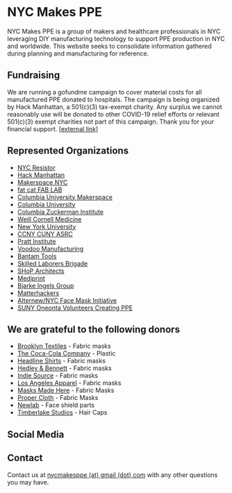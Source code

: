 
# NYC Makes PPE

NYC Makes PPE is a group of makers and healthcare professionals in NYC leveraging DIY manufacturing technology to support PPE production in NYC and worldwide. This website seeks to consolidate information gathered during planning and manufacturing for reference.

## Fundraising

We are running a gofundme campaign to cover material costs for all manufactured PPE donated to hospitals. The campaign is being organized by Hack Manhattan, a 501(c)(3) tax-exempt charity. Any surplus we cannot reasonably use will be donated to other COVID-19 relief efforts or relevant 501(c)(3) exempt charities not part of this campaign. Thank you for your financial support. [\[external link\]](https://charity.gofundme.com/o/en/campaign/nyc-makes-ppe-covid-19)

## Represented Organizations

- [NYC Resistor](https://www.nycresistor.com)
- [Hack Manhattan](https://hackmanhattan.com)
- [Makerspace NYC](https://www.makerspace.nyc)
- [fat cat FAB LAB](https://www.fatcatfablab.org)
- [Columbia University Makerspace](https://make.columbia.edu)
- [Columbia University](https://columbia.edu)
- [Columbia Zuckerman Institute](https://zuckermaninstitute.columbia.edu)
- [Weill Cornell Medicine](https://weill.cornell.edu)
- [New York University](http://www.nyu.edu)
- [CCNY CUNY ASRC](https://asrc.gc.cuny.edu)
- [Pratt Institute](https://www.pratt.edu)
- [Voodoo Manufacturing](https://voodoomfg.com)
- [Bantam Tools](https://www.bantamtools.com)
- [Skilled Laborers Brigade](https://www.skilledlaborersbrigade.com)
- [SHoP Architects](https://www.skilledlaborersbrigade.com)
- [Mediprint](https://mediprint.us)
- [Bjarke Ingels Group](https://big.dk/#projects)
- [Matterhackers](https://www.matterhackers.com)
- [Alternew/NYC Face Mask Initiative](https://alternew.com/nyc-face-masks-initiative)
- [SUNY Oneonta Volunteers Creating PPE](https://suny.oneonta.edu/science-discovery-center)


<div id="donors">

## We are grateful to the following donors

- [Brooklyn Textiles](https://bk-textiles.com) - Fabric masks
- [The Coca-Cola Company](https://www.coca-colacompany.com/home) - Plastic
- [Headline Shirts](http://headlineshirts.net) - Fabric masks
- [Hedley & Bennett](https://www.hedleyandbennett.com) - Fabric masks
- [Indie Source](https://indiesource.com) - Fabric masks
- [Los Angeles Apparel](https://losangelesapparel.net) - Fabric masks
- [Masks Made Here](http://saveourfactory.com) - Fabric Masks
- [Proper Cloth](https://propercloth.com) - Fabric Masks
- [Newlab](https://newlab.com) - Face shield parts
- [Timberlake Studios](http://www.timberlakestudios.com) - Hair Caps

</div>

## Social Media

<Social />

## Contact

Contact us at [nycmakesppe (at) gmail (dot) com](mailto:nycmakesppe@gmail.com) with any other questions you may have.

